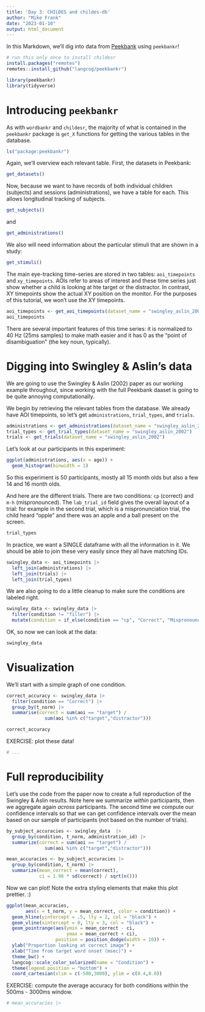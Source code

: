 ```yaml
---
title: 'Day 3: CHILDES and childes-db'
author: "Mike Frank"
date: "2023-01-10"
output: html_document
---
```


In this Markdown, we'll dig into data from [Peekbank](http://peekbank.stanford.edu) using `peekbankr`! 


```r
# run this only once to install childesr
install.packages("remotes")
remotes::install_github("langcog/peekbankr")
```
```r
library(peekbankr)
library(tidyverse)
```

# Introducing `peekbankr`

As with `wordbankr` and `childesr`, the majority of what is contained in the `peekbankr` package is `get_X` functions for getting the various tables in the database. 

```r
ls("package:peekbankr")
```
Again, we'll overview each relevant table. First, the datasets in Peekbank:

```r
get_datasets()
```
Now, because we want to have records of both individual children (subjects) and sessions (administrations), we have a table for each. This allows longitudinal tracking of subjects. 

```r
get_subjects()
```
and

```r
get_administrations()
```
We also will need information about the particular stimuli that are shown in a study:

```r
get_stimuli()
```
The main eye-tracking time-series are stored in two tables: `aoi_timepoints` and `xy_timepoints`. AOIs refer to areas of interest and these time series just show whether a child is looking at hte target or the distractor. In contrast, XY timepoints show the actual XY position on the monitor. For the purposes of this tutorial, we won't use the XY timepoints. 

```r
aoi_timepoints <- get_aoi_timepoints(dataset_name = "swingley_aslin_2002")
aoi_timepoints
```
There are several important features of this time series: it is normalized to 40 Hz (25ms samples) to make math easier and it has 0 as the "point of disambiguation" (the key noun, typically). 

# Digging into Swingley & Aslin's data

We are going to use the Swingley & Aslin (2002) paper as our working example throughout, since working with the full Peekbank daaset is going to be quite annoying computationally. 

We begin by retrieving the relevant tables from the database. We already have AOI timepoints, so let's get `administrations`, `trial_types`, and `trials`.

```r
administrations <- get_administrations(dataset_name = "swingley_aslin_2002")
trial_types <- get_trial_types(dataset_name = "swingley_aslin_2002")
trials <- get_trials(dataset_name = "swingley_aslin_2002")
```

Let's look at our participants in this experiment:

```r
ggplot(administrations, aes(x = age)) + 
  geom_histogram(binwidth = 1) 
```
So this experiment is 50 participants, mostly all 15 month olds but also a few 14 and 16 month olds. 

And here are the different trials. There are two conditions: `cp` (correct) and `m-h` (mispronounced). The `lab_trial_id` field gives the overall layout of a trial: for example in the second trial, which is a mispronunciation trial, the child heard "opple" and there was an apple and a ball present on the screen. 

```r
trial_types
```

In practice, we want a SINGLE dataframe with all the information in it. We should be able to join these very easily since they all have matching IDs.

```r
swingley_data <- aoi_timepoints |>
  left_join(administrations) |>
  left_join(trials) |>
  left_join(trial_types) 
```

We are also going to do a little cleanup to make sure the conditions are labeled right.

```r
swingley_data <- swingley_data |>
  filter(condition != "filler") |>
  mutate(condition = if_else(condition == "cp", "Correct", "Mispronounced"))
```

OK, so now we can look at the data:

```r
swingley_data
```

# Visualization

We'll start with a simple graph of one condition. 

```r
correct_accuracy <- swingley_data |>
  filter(condition == "Correct") |>
  group_by(t_norm) |>
  summarise(correct = sum(aoi == "target") / 
              sum(aoi %in% c("target","distractor")))

correct_accuracy
```

EXERCISE: plot these data!

```r
# ...
```


# Full reproducibility

Let's use the code from the paper now to create a full reproduction of the Swingley & Aslin results. Note here we summarize *within* participants, then we aggregate again *across* participants. The second time we compute our confidence intervals so that we can get confidence intervals over the mean based on our sample of participants (not based on the number of trials). 

```r
by_subject_accuracies <- swingley_data  |>
  group_by(condition, t_norm, administration_id) |> 
  summarize(correct = sum(aoi == "target") / 
              sum(aoi %in% c("target","distractor"))) 

mean_accuracies <- by_subject_accuracies |>
  group_by(condition, t_norm) |> 
  summarize(mean_correct = mean(correct),
            ci = 1.96 * sd(correct) / sqrt(n()))
```

Now we can plot! Note the extra styling elements that make this plot prettier. :)

```r
ggplot(mean_accuracies, 
       aes(x = t_norm, y = mean_correct, color = condition)) +
  geom_hline(yintercept = .5, lty = 2, col = "black") +
  geom_vline(xintercept = 0, lty = 3, col = "black") +
  geom_pointrange(aes(ymin = mean_correct - ci,
                      ymax = mean_correct + ci),
                  position = position_dodge(width = 10)) +
  ylab("Proportion looking at correct image") +
  xlab("Time from target word onset (msec)") +
  theme_bw() +
  langcog::scale_color_solarized(name = "Condition") +
  theme(legend.position = "bottom") +
  coord_cartesian(xlim = c(-500,3000), ylim = c(0.4,0.8))
```

EXERCISE: compute the average accuracy for both conditions within the 500ms - 3000ms window.

```r
# mean_accuracies |> 
```
